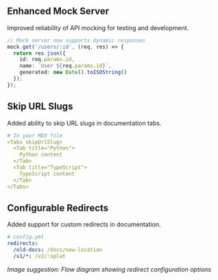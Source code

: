 ## Enhanced Mock Server
Improved reliability of API mocking for testing and development.

```typescript
// Mock server now supports dynamic responses
mock.get('/users/:id', (req, res) => {
  return res.json({
    id: req.params.id,
    name: `User ${req.params.id}`,
    generated: new Date().toISOString()
  });
});
```

## Skip URL Slugs
Added ability to skip URL slugs in documentation tabs.

```yaml
# In your MDX file
<Tabs skipUrlSlug>
  <Tab title="Python">
    Python content
  </Tab>
  <Tab title="TypeScript">
    TypeScript content
  </Tab>
</Tabs>
```

## Configurable Redirects
Added support for custom redirects in documentation.

```yaml
# config.yml
redirects:
  /old-docs: /docs/new-location
  /v1/*: /v2/:splat
```

_Image suggestion: Flow diagram showing redirect configuration options_